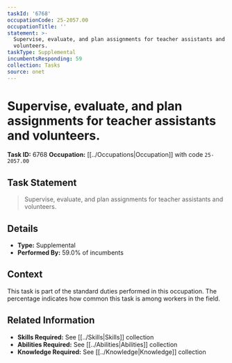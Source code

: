```yaml
---
taskId: '6768'
occupationCode: 25-2057.00
occupationTitle: ''
statement: >-
  Supervise, evaluate, and plan assignments for teacher assistants and
  volunteers.
taskType: Supplemental
incumbentsResponding: 59
collection: Tasks
source: onet
---
```

# Supervise, evaluate, and plan assignments for teacher assistants and volunteers.

**Task ID:** 6768
**Occupation:** [[../Occupations|Occupation]] with code `25-2057.00`

## Task Statement

> Supervise, evaluate, and plan assignments for teacher assistants and volunteers.

## Details

- **Type:** Supplemental
- **Performed By:** 59.0% of incumbents

## Context

This task is part of the standard duties performed in this occupation. The percentage indicates how common this task is among workers in the field.

## Related Information

- **Skills Required:** See [[../Skills|Skills]] collection
- **Abilities Required:** See [[../Abilities|Abilities]] collection
- **Knowledge Required:** See [[../Knowledge|Knowledge]] collection
